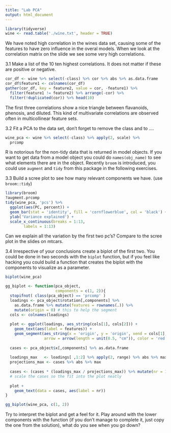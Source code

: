 ```yaml
---
title: "Lab PCA"
output: html_document
---
```


```r
library(tidyverse)
wine <- read.table('./wine.txt', header = TRUE)
```

We have noted high correlation in the wines data set, causing some of the features to have zero influence in the overal models. When we look at the correlation matrix on the slide we see some very high correlations. 

3.1 Make a list of the 10 ten highest correlations. It does not matter if these are positive or negative.

```r
cor_df <- wine %>% select(-class) %>% cor %>% abs %>% as.data.frame
cor_df$feature1 <- colnames(cor_df)
gather(cor_df, key = feature2, value = cor, -feature1) %>% 
  filter(feature1 != feature2) %>% arrange(-cor) %>% 
  filter(!duplicated(cor)) %>% head(10)
```

The first three correlations show a nice triangle between flavanoids, phenosis, and diluted. This kind of multivariate correlations are observed often in multicollinear feature sets. 

3.2 Fit a PCA to the data set, don't forget to remove the class and to ....

```r
wine_pca <- wine %>% select(-class) %>% apply(2, scale) %>% 
  prcomp
```

R is notorious for the non-tidy data that is returned in model objects. If you want to get data from a model object you could do `names(obj_name)` to see what elements there are in the object. Recently `broom` is introduced, you could use `augment` and `tidy` from this package in the following exercises.

3.3 Build a scree plot to see how many relevant components we have. (use `broom::tidy`)

```r
library(broom)
?augment.prcomp
tidy(wine_pca, 'pcs') %>% 
  ggplot(aes(PC, percent)) +
  geom_bar(stat = 'identity', fill = 'cornflowerblue', col = 'black') +
  ylab('Variance explained') + 
  scale_x_continuous(breaks = 1:13,
        labels = 1:13)
```

Can we explain all the variation by the first two pc's? Compare to the scree plot in the slides on mtcars.

3.4 Irrespective of your conclusions create a biplot of the first two. You could be done in two seconds with the `biplot` function, but if you feel like hacking you could build a function that creates the biplot with the components to visualize as a parameter.

```r
biplot(wine_pca)
```

```r
gg_biplot <- function(pca_object, 
                      components = c(1, 2)){
  stopifnot( class(pca_object) == 'prcomp' )
  loadings <- pca_object$rotation[,components] %>% 
    as.data.frame %>% mutate(features = rownames(.)) %>% 
    mutate(origin = 0) # this to help the segment
  cols <- colnames(loadings)
  
  plot <- ggplot(loadings, aes_string(cols[1], cols[2])) +
    geom_text(aes(label = features)) +
    geom_segment(aes_string(x = 'origin', y = 'origin', xend = cols[1], yend = cols[2]),
                 arrow = arrow(length = unit(0.5, "cm")), color = 'red')
    
  cases <- pca_object$x[,components] %>% as.data.frame
  
  loadings_max   <- loadings[ ,1:2] %>% apply(2, range) %>% abs %>% max
  projections_max <- cases %>% abs %>% max
  
  cases <- (cases * (loadings_max / projections_max)) %>% mutate(nr = 1:nrow(cases))
  # scale the cases so the fit into the plot neatly
 
  plot +
    geom_text(data = cases, aes(label = nr))
}

gg_biplot(wine_pca, c(1, 2))
```

Try to interpret the biplot and get a feel for it. Play around with the lower components with the function (if you don't manage to complete it, just copy the one from the solution), what do you see when you go down?
